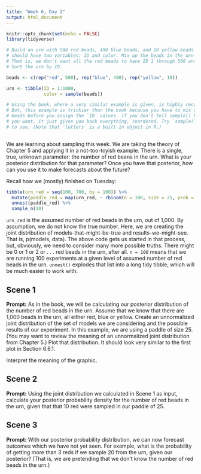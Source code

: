 ```yaml
---
title: "Week 6, Day 2"
output: html_document
---
```


```r
knitr::opts_chunk$set(echo = FALSE)
library(tidyverse)

# Build an urn with 500 red beads, 490 blue beads, and 10 yellow beads. The urn
# should have two variables: ID and color. Mix up the beads in the urn randomly.
# That is, we don't want all the red beads to have ID 1 through 500 and so on.
# Sort the urn by ID.

beads <- c(rep("red", 500), rep("blue", 490), rep("yellow", 10))

urn <- tibble(ID = 1:1000,
              color = sample(beads))

# Using the book, where a very similar example is given, is highly recommended.
# But, this example is trickier than the book because you have to mix up the
# beads before you assign the `ID` values. If you don't tell sample() how many
# you want, it just gives you back everything, reordered. Try `sample(letters)`
# to see. (Note that `letters` is a built in object in R.)
              
```

We are learning about sampling this week. We are taking the theory of Chapter 5 and applying it in a not-too-toyish example. There is a single, true, unknown parameter: the number of red beans in the urn. What is your posterior distribution for that parameter? Once you have that posterior, how can you use it to make forecasts about the future? 

Recall how we (mostly) finished on Tuesday:

```r
tibble(urn_red = seq(100, 700, by = 100)) %>% 
  mutate(paddle_red = map(urn_red, ~ rbinom(n = 100, size = 25, prob = ./1000))) %>% 
  unnest(paddle_red) %>% 
  sample_n(10)
```

`urn_red` is the assumed number of red beads in the urn, out of 1,000. By assumption, we do not know the true number. Here, we are creating the joint distribution of models-that-might-be-true and results-we-might-see. That is, p(models, data). The above code gets us started in that process, but, obviously, we need to consider many more possible truths. There might be 0 or 1 or 2 or . . . red beads in the urn, after all. `n = 100` means that we are running 100 experiments at a given level of assumed number of red beads in the urn. `unnest()` explodes that list into a long tidy tibble, which will be much easier to work with.



## Scene 1

**Prompt:** As in the book, we will be calculating our posterior distribution of the number of red beads in the urn. Assume that we know that there are 1,000 beads in the urn, all either red, blue or yellow. Create an unnormalized joint distribution of the set of models we are considering and the possible results of our experiment. In this example, we are using a paddle of size 25. (You may want to review the meaning of an unnormalized joint distribution from Chapter 5.) Plot that distribution. It should look very similar to the first plot in Section 6.6.1.

Interpret the meaning of the graphic.




## Scene 2

**Prompt:** Using the joint distribution we calculated in Scene 1 as input, calculate your posterior probability density for the number of red beads in the urn, given that that 10 red were sampled in our paddle of 25.




## Scene 3

**Prompt:** With our posterior probability distribution, we can now forecast outcomes which we have not yet seen. For example, what is the probability of getting more than 3 reds if we sample 20 from the urn, given our posterior? (That is, we are pretending that we don't know the number of red beads in the urn.)



